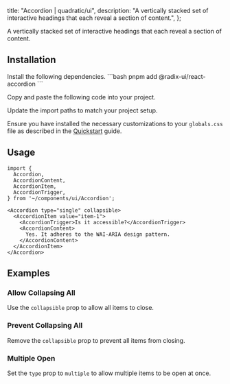 
  title: "Accordion | quadratic/ui",
  description: "A vertically stacked set of interactive headings that each reveal a section of content.",
};

<Title>Accordion</Title>
<Description>A vertically stacked set of interactive headings that each reveal a section of content.</Description>
<ComponentPreview id="accordion" />

## Installation
<Steps>
<StepTitle>Install the following dependencies.</StepTitle>
<StepContent>
```bash
pnpm add @radix-ui/react-accordion
```
</StepContent>

<StepTitle>Copy and paste the following code into your project.</StepTitle>
<StepContent>
<FileSource id="accordion" />
</StepContent>

<StepTitle>Update the import paths to match your project setup.</StepTitle>

<StepTitle>Ensure you have installed the necessary customizations to your `globals.css` file as described in the [Quickstart](/docs/getting-started/guides/quickstart) guide.</StepTitle>
</Steps>

## Usage

```tsx
import {
  Accordion,
  AccordionContent,
  AccordionItem,
  AccordionTrigger,
} from '~/components/ui/Accordion';
```

```tsx
<Accordion type="single" collapsible>
  <AccordionItem value="item-1">
    <AccordionTrigger>Is it accessible?</AccordionTrigger>
    <AccordionContent>
      Yes. It adheres to the WAI-ARIA design pattern.
    </AccordionContent>
  </AccordionItem>
</Accordion>
```

## Examples

### Allow Collapsing All
Use the `collapsible` prop to allow all items to close.
<ComponentPreview id="accordion" />

### Prevent Collapsing All
Remove the `collapsible` prop to prevent all items from closing.
<ComponentPreview id="accordionSingleNonCollapsible" />

### Multiple Open
Set the `type` prop to `multiple` to allow multiple items to be open at once.
<ComponentPreview id="accordionMultiple" />

<Footer nextLabel="Alert Dialog" nextHref="/docs/components/primitives/alert-dialog" />